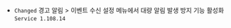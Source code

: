 
- <code class="Changed">Changed</code> <span class="uitext">경고 알림</span> &gt; <span class="uitext">이벤트 수신 설정</span> 메뉴에서 <span class="uitext">대량 알림 발생 방지</span> 기능 활성화 <code class='changelog-service'>Service 1.108.14​</code>

